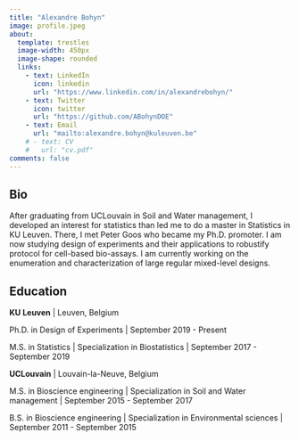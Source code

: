 ```yaml
---
title: "Alexandre Bohyn"
image: profile.jpeg
about:
  template: trestles
  image-width: 450px
  image-shape: rounded
  links:
    - text: LinkedIn
      icon: linkedin
      url: "https://www.linkedin.com/in/alexandrebohyn/"
    - text: Twitter
      icon: twitter
      url: "https://github.com/ABohynDOE"
    - text: Email
      url: "mailto:alexandre.bohyn@kuleuven.be"
    # - text: CV
    #   url: "cv.pdf"
comments: false
---
```


::: {.column-page}

## Bio

After graduating from UCLouvain in Soil and Water management, I developed an interest for statistics than led me to do a master in Statistics in KU Leuven. 
There, I met Peter Goos who became my Ph.D. promoter. 
I am now studying design of experiments and their applications to robustify protocol for cell-based bio-assays.
I am currently working on the enumeration and characterization of large regular mixed-level designs.

## Education

**KU Leuven** | Leuven, Belgium

Ph.D. in Design of Experiments | September 2019 - Present

M.S. in Statistics | Specialization in Biostatistics | September 2017 - September 2019

**UCLouvain** | Louvain-la-Neuve, Belgium

M.S. in Bioscience engineering | Specialization in Soil and Water management | September 2015 - September 2017

B.S. in Bioscience engineering | Specialization in Environmental sciences | September 2011 - September 2015

:::